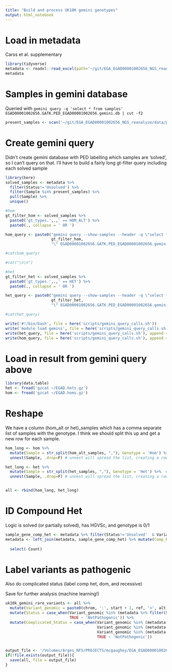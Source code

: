 ```yaml
---
title: "Build and process UK10K gemini genotypes"
output: html_notebook
---
```


# Load in metadata
Carss et al. supplementary
```r
library(tidyverse)
metadata <- readxl::read_excel(path='~/git/EGA_EGAD00001002656_NGS_reanalyze/data/1-s2.0-S0002929716305274-mmc3.xlsx') %>% mutate(Sample=Patient)
metadata
```

# Samples in gemini database
Queried with `gemini query -q 'select * from samples' EGAD00001002656.GATK.PED_EGAD00001002656.gemini.db | cut -f2`
```r
present_samples <- scan('~/git/EGA_EGAD00001002656_NGS_reanalyze/data/present_samples.txt', what = 'character')
```

# Create gemini query
Didn't create gemini database with PED labelling which samples are 'solved', so I can't query on that. I'll have to build a fairly long gt-filter query including each solved sample
```r
library(here)
solved_samples <- metadata %>% 
  filter(Status!='Unsolved') %>% 
  filter(Sample %in% present_samples) %>% 
  pull(Sample) %>% 
  unique()

#hom
gt_filter_hom <- solved_samples %>% 
  paste0('gt_types.',.,' == HOM_ALT') %>% 
  paste0(., collapse = ' OR ')

hom_query <- paste0("gemini query --show-samples --header -q \"select * from variants where aaf < 0.05 and filter is NULL AND (aaf_esp_all < 0.01 AND aaf_1kg_all_float < 0.01 AND af_exac_all < 0.01  AND (is_coding=1 OR is_splicing=1)) OR impact_severity='HIGH' OR clinvar_sig LIKE '%patho%'\" --gt-filter \"",
                    gt_filter_hom,
                    "\" EGAD00001002656.GATK.PED_EGAD00001002656.gemini.db | bgzip -c > EGAD.homs.gz &")

#cat(hom_query)

#cat("\n\n")

#het
gt_filter_het <- solved_samples %>% 
  paste0('gt_types.',.,' == HET') %>% 
  paste0(., collapse = ' OR ')

het_query <- paste0("gemini query --show-samples --header -q \"select * from variants where aaf < 0.05 and filter is NULL AND (aaf_esp_all < 0.0001 AND aaf_1kg_all_float < 0.0001 AND af_exac_all < 0.0001  AND (is_coding=1 OR is_splicing=1)) OR impact_severity='HIGH' OR clinvar_sig LIKE '%patho%'\" --gt-filter \"",
                    gt_filter_het,
                    "\" EGAD00001002656.GATK.PED_EGAD00001002656.gemini.db | bgzip -c > EGAD.hets.gz &")

#cat(het_query)

write('#!/bin/bash', file = here('scripts/gemini_query_calls.sh'))
write('module load gemini', file = here('scripts/gemini_query_calls.sh'), append = T)
write(het_query, file = here('scripts/gemini_query_calls.sh'), append = T)
write(hom_query, file = here('scripts/gemini_query_calls.sh'), append = T)
```

# Load in result from gemini query above
```r
library(data.table)
het <- fread('gzcat ~/EGAD.hets.gz')
hom <- fread('gzcat ~/EGAD.homs.gz')
```

# Reshape
We have a column (hom_alt or het)_samples which has a comma separate list of samples with the genotype. I think we should split this up and get a new row for each sample. 
```r
hom_long <- hom %>% 
  mutate(Sample = str_split(hom_alt_samples, ","), Genotype = 'Hom') %>%  # split with str_split to create a list
  unnest(Sample, .drop=F) # unnest will spread the list, creating a row for each entry

het_long <- het %>% 
  mutate(Sample = str_split(het_samples, ","), Genotype = 'Het') %>%  # split with str_split to create a list
  unnest(Sample, .drop=F) # unnest will spread the list, creating a row for each entry


all <- rbind(hom_long, het_long)
```

# ID Compound Het
Logic is solved (or partially solved), has HGVSc, and genotype is 0/1
```r
sample_gene_comp_het <- metadata %>% filter(Status!='Unsolved'  & Variant_HGVSc!='NA' & GT=='0/1') %>% group_by(Sample, Gene) %>% summarise(Count=n()) %>% filter(Count>1) 
metadata <- left_join(metadata, sample_gene_comp_het) %>% mutate(Comp_Het_Path = case_when(Count >= 2 ~ 'CH', 
                                                                                           TRUE ~ 'No')) %>% 
  select(-Count)
```

# Label variants as pathogenic
Also do complicated status (label comp het, dom, and recessive)

Save for further analysis (machine learning!)
```r
uk10k_gemini_rare_variants <- all %>% 
  mutate(Variant_genomic = paste0(chrom, ':', start + 1, ref, '>', alt)) %>% 
  mutate(Status = case_when(Variant_genomic %in% (metadata %>% filter(Status != 'Unsolved') %>% pull(Variant_genomic)) ~ 'Pathogenic',
                            TRUE ~ 'NotPathogenic')) %>% 
  mutate(Complicated_Status = case_when(Variant_genomic %in% (metadata %>% filter(Status != 'Unsolved' & Comp_Het_Path == 'CH') %>% pull(Variant_genomic)) ~ 'Comp_Het',
                                        Variant_genomic %in% (metadata %>% filter(Status != 'Unsolved' & GT=='0/1') %>% pull(Variant_genomic)) ~ 'AD',
                                        Variant_genomic %in% (metadata %>% filter(Status != 'Unsolved' & GT=='1/1') %>% pull(Variant_genomic)) ~ 'AR',
                                        TRUE ~ 'NotPathogenic'))


output_file <- '/Volumes/Arges_NFS/PROJECTS/mcgaughey/EGA_EGAD00001002656_NGS_reanalyze/clean_data/uk10k_gemini_rare_variants.Rdata'
if(!file.exists(output_file)){
  save(all, file = output_file)
}
```

